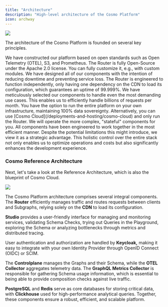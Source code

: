 ```yaml
---
title: "Architecture"
description: "High-level architecture of the Cosmo Platform"
icon: archway
---
```


<Frame>
<img src="/images/cosmo-architecture.png" />
</Frame>

The architecture of the Cosmo Platform is founded on several key principles.

<CardGroup>
<Card title="Open Source" icon="square-1">
 We have constructed our platform based on open standards such as Open Telemetry (OTEL), S3, and Prometheus. The Router is fully Open-Source under the Apache 2.0 license. You can fully customize it, e.g., with custom modules.
</Card>
<Card title="High Availability" icon="square-2">
 We have designed all of our components with the intention of reducing downtime and preventing service loss. The Router is engineered to function independently, only having one dependency on the CDN to load its configuration, which guarantees an uptime of 99.999%.
</Card>
<Card title="Cost-Efficiency at Scale" icon="square-3">
 We have meticulously selected our components to handle even the most demanding use cases. This enables us to efficiently handle billions of requests per month.
</Card>
<Card title="Hybrid Deployments" icon="square-4">
 You have the option to run the entire platform on your own infrastructure, maintaining 100% data sovereignty. Alternatively, you can use [Cosmo Cloud](/deployments-and-hosting/cosmo-cloud) and only run the Router. We will operate the more complex, "stateful" components for you.
</Card>
<Card title="Optimized Solution" icon="square-5">
 All components have been engineered to work together in the most efficient manner. Despite the potential limitations this might introduce, we view it as a strategic advantage. This holistic control over the entire stack not only enables us to optimize operations and costs but also significantly enhances the development experience.
</Card>
</CardGroup>

### Cosmo Reference Architecture

Next, let's take a look at the Reference Architecture, which is also the blueprint of Cosmo Cloud.

<Frame caption="Cosmo Reference Architecture Overview">
  <img src="/images/image-4.png" />
</Frame>

The Cosmo Platform architecture comprises several integral components. The **Router** efficiently manages traffic and routes requests between clients and Subgraphs, relying solely on the **CDN** to load its configuration.

**Studio** provides a user-friendly interface for managing and monitoring services, validating Schema Checks, trying out Queries in the Playground, exploring the Schema or analyzing bottlenecks through metrics and distributed tracing.

User authentication and authorization are handled by **Keycloak,** making it easy to integrate with your own Identity Provider through OpenID Connect (OIDC) or SCIM.

The **Controlplane** manages the Graphs and their Schema, while the **OTEL Collector** aggregates telemetry data. The **GraphQL Metrics Collector** is responsible for gathering Schema usage information, which is essential to being able to provide composition checks against live traffic.

**PostgreSQL** and **Redis** serve as core databases for storing critical data, with **Clickhouse** used for high-performance analytical queries. Together, these components ensure a robust, efficient, and scalable platform.
